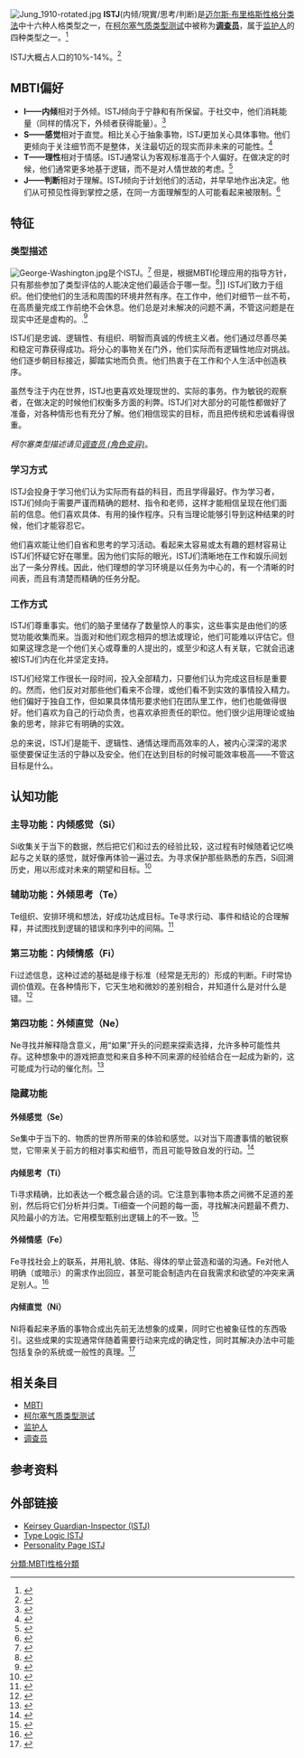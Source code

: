 [[Image:Jung_1910-rotated.jpg|thumb]]
'''ISTJ'''(内倾/現實/思考/判断)是[[迈尔斯·布里格斯性格分类法|迈尔斯·布里格斯性格分类法]]中十六种人格类型之一，在[[柯尔塞气质类型测试|柯尔塞气质类型测试]]中被称为'''[[调查员_(角色变异)|调查员]]'''，属于[[监护人_(气质类型)|监护人]]的四种类型之一。<ref name=foundation>{{cite web|url=http://www.myersbriggs.org/my-mbti-personality-type/mbti-basics/the-16-mbti-types.asp|title=Myers-Briggs Foundation: The 16 MBTI Types|accessdate=2011-02-01|archive-url=https://web.archive.org/web/20090513191631/http://www.myersbriggs.org/my-mbti-personality-type/mbti-basics/the-16-mbti-types.asp|archive-date=2009-05-13|dead-url=yes}}</ref>

ISTJ大概占人口的10%-14%。<ref>{{cite web|url=http://www.capt.org/mbti-assessment/estimated-frequencies.htm|title=CAPT|accessdate=2011-02-03|archive-date=2017-09-11|archive-url=https://web.archive.org/web/20170911215111/https://www.capt.org/mbti-assessment/estimated-frequencies.htm|dead-url=no}}</ref>

==MBTI偏好==
<!-- 這個模板是用於所有16種人格類型的。如要編輯，請將以下地址复制到地址欄：
http://zh.wikipedia.org/wiki/Template:MBTI%E5%81%8F%E5%A5%BD
請確認您的編輯能應用於所有類型。 -->
{{MBTI偏好}}
*'''I——内倾'''相对于外倾。ISTJ倾向于宁静和有所保留。于社交中，他们消耗能量（同样的情况下，外倾者获得能量）。<ref>{{cite web|url=http://changingminds.org/explanations/preferences/extravert_introvert.htm|title=Changing Minds: Extraversion vs. Introversion|accessdate=2011-02-03|archive-date=2011-03-08|archive-url=https://web.archive.org/web/20110308083548/http://changingminds.org/explanations/preferences/extravert_introvert.htm|dead-url=no}}</ref>
*'''S——感觉'''相对于直觉。相比关心于抽象事物，ISTJ更加关心具体事物。他们更倾向于关注细节而不是整体，关注最切近的现实而非未来的可能性。<ref>{{cite web|url=http://changingminds.org/explanations/preferences/sensing_intuiting.htm|title=Changing Minds: Sensing vs. Intuiting|accessdate=2011-02-03|archive-date=2011-01-23|archive-url=https://web.archive.org/web/20110123220334/http://changingminds.org/explanations/preferences/sensing_intuiting.htm|dead-url=no}}</ref>
*'''T——理性'''相对于情感。ISTJ通常认为客观标准高于个人偏好。在做决定的时候，他们通常更多地基于逻辑，而不是对人情世故的考虑。<ref>{{cite web|url=http://changingminds.org/explanations/preferences/thinking_feeling.htm|title=Changing Minds: Thinking vs. Feeling|accessdate=2011-02-03|archive-date=2011-03-06|archive-url=https://web.archive.org/web/20110306115756/http://changingminds.org/explanations/preferences/thinking_feeling.htm|dead-url=no}}</ref>
*'''J——判断'''相对于理解。ISTJ倾向于计划他们的活动，并早早地作出决定。他们从可预见性得到掌控之感，在同一方面理解型的人可能看起来被限制。<ref>{{cite web|url=http://changingminds.org/explanations/preferences/judging_perceiving.htm|title=Changing Minds: Judging vs. Perceiving|accessdate=2011-02-03|archive-date=2011-03-02|archive-url=https://web.archive.org/web/20110302000451/http://changingminds.org/explanations/preferences/judging_perceiving.htm|dead-url=no}}</ref>

==特征==
=== 类型描述 ===
[[File:George-Washington.jpg|thumb]]是个ISTJ。<ref name="Washington as ISTJ">{{cite web|url=http://typelogic.com/istj.html|title=Washington, an ISTJ|accessdate=2011-02-03|archive-date=2012-10-28|archive-url=https://web.archive.org/web/20121028155352/http://www.typelogic.com/istj.html|dead-url=no}}</ref> 但是，根据MBTI伦理应用的指导方针，只有那些参加了类型评估的人能决定他们最适合于哪一型。<ref>{{cite web|url=http://www.myersbriggs.org/myers-and-briggs-foundation/ethical-use-of-the-mbti-instrument/ethical-feedback.asp|title=Ethical Feedback of MBTI Results|accessdate=2011-02-03|archive-url=https://web.archive.org/web/20101125082023/http://myersbriggs.org/myers-and-briggs-foundation/ethical-use-of-the-mbti-instrument/ethical-feedback.asp|archive-date=2010-11-25|dead-url=yes}}</ref>]]
ISTJ们致力于组织。他们使他们的生活和周围的环境井然有序。在工作中，他们对细节一丝不苟，在高质量完成工作前绝不会休息。他们总是对未解决的问题不满，不管这问题是在现实中还是虚构的。.<ref>{{cite web|url=http://www.myersbriggs.org/my-mbti-personality-type/mbti-basics/the-16-mbti-types.asp#ISTJ|title=The Myers-Briggs Foundation|accessdate=2011-02-03|archive-url=https://web.archive.org/web/20090513191631/http://www.myersbriggs.org/my-mbti-personality-type/mbti-basics/the-16-mbti-types.asp#ISTJ|archive-date=2009-05-13|dead-url=yes}}</ref>

ISTJ们是忠诚、逻辑性、有组织、明智而真诚的传统主义者。他们通过尽善尽美和稳定可靠获得成功。将分心的事物关在门外，他们实际而有逻辑性地应对挑战。他们逐步朝目标接近，脚踏实地而负责。他们热衷于在工作和个人生活中创造秩序。

虽然专注于内在世界，ISTJ也更喜欢处理现世的、实际的事务。作为敏锐的观察者，在做决定的时候他们权衡多方面的利弊。ISTJ们对大部分的可能性都做好了准备，对各种情形也有充分了解。他们相信现实的目标，而且把传统和忠诚看得很重。

''柯尔塞类型描述请见[[调查员_(角色变异)|调查员 (角色变异)]]''。
=== 学习方式 ===
ISTJ会投身于学习他们认为实际而有益的科目，而且学得最好。作为学习者，ISTJ们倾向于需要严谨而精确的题材、指令和老师，这样才能相信呈现在他们面前的信息。他们喜欢具体、有用的操作程序。只有当理论能够引导到这种结果的时候，他们才能容忍它。

他们喜欢能让他们自省和思考的学习活动。看起来太容易或太有趣的题材容易让ISTJ们怀疑它好在哪里。因为他们实际的眼光，ISTJ们清晰地在工作和娱乐间划出了一条分界线。因此，他们理想的学习环境是以任务为中心的，有一个清晰的时间表，而且有清楚而精确的任务分配。

=== 工作方式 ===
ISTJ们尊重事实。他们的脑子里储存了数量惊人的事实，这些事实是由他们的感觉功能收集而来。当面对和他们观念相异的想法或理论，他们可能难以评估它。但如果这理念是一个他们关心或尊重的人提出的，或至少和这人有关联，它就会迅速被ISTJ们内在化并坚定支持。

ISTJ们经常工作很长一段时间，投入全部精力，只要他们认为完成这目标是重要的。然而，他们反对对那些他们看来不合理，或他们看不到实效的事情投入精力。他们偏好于独自工作，但如果具体情形要求他们在团队里工作，他们也能做得很好。他们喜欢为自己的行动负责，也喜欢承担责任的职位。他们很少运用理论或抽象的思考，除非它有明确的实效。

总的来说，ISTJ们是能干、逻辑性、通情达理而高效率的人，被内心深深的渴求驱使要保证生活的宁静以及安全。他们在达到目标的时候可能效率极高——不管这目标是什么。

==认知功能==
=== 主导功能：内倾感觉（Si） ===
Si收集关于当下的数据，然后把它们和过去的经验比较，这过程有时候随着记忆唤起与之关联的感觉，就好像再体验一遍过去。为寻求保护那些熟悉的东西，Si回溯历史，用以形成对未来的期望和目标。<ref name=Si>{{cite web|url=http://www.cognitiveprocesses.com/introvertedsensing.html|title=Cognitive Processes: Introverted sensing|accessdate=2011-02-03|archive-date=2010-12-16|archive-url=https://web.archive.org/web/20101216035335/http://www.cognitiveprocesses.com/introvertedsensing.html|dead-url=no}}</ref>

=== 辅助功能：外倾思考（Te） ===
Te组织、安排环境和想法，好成功达成目标。Te寻求行动、事件和结论的合理解释，并试图找到逻辑的错误和序列中的间隔。<ref name=Te>{{cite web|url=http://www.cognitiveprocesses.com/extravertedthinking.html|title=Cognitive Processes: Extraverted thinking|accessdate=2011-02-03|archive-date=2010-12-27|archive-url=https://web.archive.org/web/20101227224846/http://www.cognitiveprocesses.com/extravertedthinking.html|dead-url=no}}</ref>
=== 第三功能：内倾情感（Fi） ===
Fi过滤信息，这种过滤的基础是缘于标准（经常是无形的）形成的判断。Fi时常协调价值观。在各种情形下，它天生地和微妙的差别相合，并知道什么是对什么是错。<ref name=Fi>{{cite web|url=http://www.cognitiveprocesses.com/introvertedfeeling.html|title=Cognitive Processes: Introverted feeling|accessdate=2011-02-03|archive-date=2010-12-04|archive-url=https://web.archive.org/web/20101204091949/http://www.cognitiveprocesses.com/introvertedfeeling.html|dead-url=yes}}</ref>
=== 第四功能：外倾直觉（Ne） ===
Ne寻找并解释隐含意义，用“如果”开头的问题来探索选择，允许多种可能性共存。这种想象中的游戏把直觉和来自多种不同来源的经验结合在一起成为新的，这可能成为行动的催化剂。<ref name=Ne>{{cite web|url=http://www.cognitiveprocesses.com/extravertedintuiting.html|title=Cognitive Processes: Extraverted intuition|accessdate=2011-02-03|archive-date=2010-12-18|archive-url=https://web.archive.org/web/20101218195554/http://www.cognitiveprocesses.com/extravertedintuiting.html|dead-url=yes}}</ref>

===隐藏功能===
==== 外倾感觉（Se）====
Se集中于当下的、物质的世界所带来的体验和感觉。以对当下周遭事情的敏锐察觉，它带来关于前方的相对事实和细节，而且可能导致自发的行动。<ref name=Se>{{cite web|url=http://www.cognitiveprocesses.com/extravertedsensing.html|title=Cognitive Processes: Extraverted Sensing|accessdate=2011-02-03|archive-date=2010-12-27|archive-url=https://web.archive.org/web/20101227214112/http://www.cognitiveprocesses.com/extravertedsensing.html|dead-url=yes}}</ref>

==== 内倾思考（Ti）====
Ti寻求精确，比如表达一个概念最合适的词。它注意到事物本质之间微不足道的差别，然后将它们分析并归类。Ti细查一个问题的每一面，寻找解决问题最不费力、风险最小的方法。它用模型甄别出逻辑上的不一致。<ref name=Ti>{{cite web|url=http://www.cognitiveprocesses.com/introvertedthinking.html|title=Cognitive Processes: Introverted thinking|accessdate=2011-02-03|archive-date=2010-12-20|archive-url=https://web.archive.org/web/20101220071215/http://www.cognitiveprocesses.com/introvertedthinking.html|dead-url=yes}}</ref>

==== 外倾情感（Fe）====
Fe寻找社会上的联系，并用礼貌、体贴、得体的举止营造和谐的沟通。Fe对他人明确（或暗示）的需求作出回应，甚至可能会制造内在自我需求和欲望的冲突来满足别人。<ref name=Fe>{{cite web|url=http://www.cognitiveprocesses.com/extravertedfeeling.html|title=Cognitive Processes: Extraverted Feeling|accessdate=2011-02-01|archive-date=2011-04-11|archive-url=https://web.archive.org/web/20110411044012/http://www.cognitiveprocesses.com/extravertedfeeling.html|dead-url=yes}}</ref>

==== 内倾直觉（Ni）====
Ni将看起来矛盾的事物合成出先前无法想象的成果，同时它也被象征性的东西吸引。这些成果的实现通常伴随着需要行动来完成的确定性，同时其解决办法中可能包括复杂的系统或一般性的真理。<ref name=Ni>{{cite web|url=http://www.cognitiveprocesses.com/introvertedintuiting.html|title=Cognitive Processes: Introverted intuition|accessdate=2011-02-09|archive-date=2010-12-27|archive-url=https://web.archive.org/web/20101227213948/http://www.cognitiveprocesses.com/introvertedintuiting.html|dead-url=yes}}</ref>

==相关条目==
*[[MBTI|MBTI]]
*[[柯尔塞气质类型测试|柯尔塞气质类型测试]]
*[[监护人_(气质类型)|监护人]]
*[[调查员_(角色变异)|调查员]]

==参考资料==
{{reflist|2}}

==外部链接==
* [http://www.keirsey.com/handler.aspx?s=keirsey&f=fourtemps&tab=2&c=inspector Keirsey Guardian-Inspector (ISTJ)]{{Wayback|url=http://www.keirsey.com/handler.aspx?s=keirsey&f=fourtemps&tab=2&c=inspector |date=20101030192901 }}
* [http://typelogic.com/istj.html Type Logic ISTJ]{{Wayback|url=http://typelogic.com/istj.html |date=20121028155352 }}
* [http://www.personalitypage.com/ISTJ.html Personality Page ISTJ]{{Wayback|url=http://www.personalitypage.com/ISTJ.html |date=20130116125159 }}

{{分析心理学}}

[[分類:MBTI性格分類|分類:MBTI性格分類]]